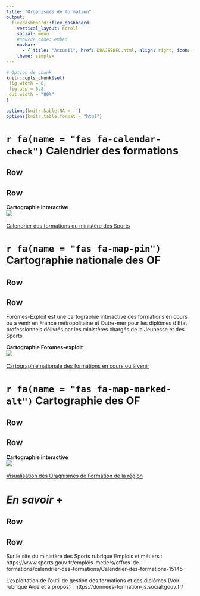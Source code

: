 ---
title: "Organismes de formation"
output: 
  flexdashboard::flex_dashboard:
    vertical_layout: scroll
    social: menu
    #source_code: embed
    navbar:
      - { title: "Accueil", href: DRAJESBFC.html, align: right, icon: fa-home }
    theme: simplex
---

```{r setup, include=FALSE ,echo=FALSE, cache=F, plotly=T}


# Option de chunk
knitr::opts_chunk$set(
 fig.width = 6,
 fig.asp = 0.8,
 out.width = "80%"
)

options(knitr.kable.NA = '')
options(knitr.table.format = "html")
```

# `r fa(name = "fas fa-calendar-check")` Calendrier des formations {data-orientation="rows" font-size="25px"}

## Row {data-height="20"}

## Row {data-height="100"}

**Cartographie interactive**\
[![](images/calendrier.png) </br>\
Calendrier des formations du ministère des Sports](https://foromes.calendrier.sports.gouv.fr/#/formation)


# `r fa(name = "fas fa-map-pin")` Cartographie nationale des OF {data-orientation="rows" font-size="25px"}

## Row {data-height="20"}

## Row {data-height="100"}

Forômes-Exploit est une cartographie interactive des formations en cours ou à venir en France métropolitaine et Outre-mer pour les diplômes d'Etat professionnels délivrés par les ministères chargés de la Jeunesse et des Sports.

**Cartographie Foromes-exploit**\
[![](images/exploit.PNG) </br>\
Cartographie nationale des formations en cours ou à venir](https://donnees-formation-js.social.gouv.fr/)





# `r fa(name = "fas fa-map-marked-alt")` Cartographie des OF {data-orientation="rows" font-size="25px"}

## Row {data-height="20"}

## Row {data-height="100"}

**Cartographie interactive**\
[![](images/FCE.PNG) </br>\
Visualisation des Oragnismes de Formation de la région](https://pierre-stephanelebre.shinyapps.io/FCEshiny/)

# *En savoir* **+** {data-orientation="rows" data-icon="fa-info-circle" font-size="25px"}

## Row {data-height="20"}

## Row {data-height="200"}

Sur le site du ministère des Sports rubrique Emplois et métiers : https://www.sports.gouv.fr/emplois-metiers/offres-de-formations/calendrier-des-formations/Calendrier-des-formations-15145


L'exploitation de l'outil de gestion des formations et des diplômes (Voir rubrique Aide et à propos) :
https://donnees-formation-js.social.gouv.fr/


